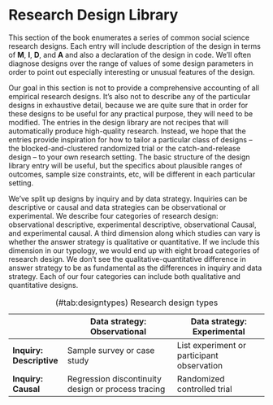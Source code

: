 # Research Design Library

This section of the book enumerates a series of common social science research designs. Each entry will include description of the design in terms of **M**, **I**, **D**, and **A** and also a declaration of the design in code. We'll often diagnose designs over the range of values of some design parameters in order to point out especially interesting or unusual features of the design.

Our goal in this section is not to provide a comprehensive accounting of all empirical research designs. It's also not to describe any of the particular designs in exhaustive detail, because we are quite sure that in order for these designs to be useful for any practical purpose, they will need to be modified. The entries in the design library are not recipes that will automatically produce high-quality research. Instead, we hope that the entries provide inspiration for how to tailor a particular class of designs -- the blocked-and-clustered randomized trial or the catch-and-release design -- to your own research setting. The basic structure of the design library entry will be useful, but the specifics about plausible ranges of outcomes, sample size constraints, etc, will be different in each particular setting.

We've split up designs by inquiry and by data strategy. Inquiries can be descriptive or causal and data strategies can be observational or experimental. We describe four categories of research design: observational descriptive, experimental descriptive, observational Causal, and experimental causal. A third dimension along which studies can vary is whether the answer strategy is qualitative or quantitative. If we include this dimension in our typology, we would end up with eight broad categories of research design. We don't see the qualitative-quantitative difference in answer strategy to be as fundamental as the differences in inquiry and data strategy. Each of our four categories can include both qualitative and quantitative designs.

|                          | Data strategy: Observational                       | Data strategy: Experimental                |
|------------------------- | -------------------------------------------------- | ------------------------------------------ |
| **Inquiry: Descriptive** | Sample survey or case study                        | List experiment or participant observation |
| **Inquiry: Causal**      | Regression discontinuity design or process tracing | Randomized controlled trial                |

Table: (\#tab:designtypes) Research design types

<!-- In the broadest terms, descriptive inquiries can be described as $f(\mathbf{Y(Z = Realized)})$, where $f()$ is some function and $\mathbf{Y(Z = Realized)}$ is a vector of realized outcomes. That is, descriptive designs seek to summarize (using $f()$) the world as it is (as represented by $\mathbf{Y(Z = Realized)}$). Descriptive designs can be better or worse at answering that inquiry. The quality of descriptive research designs depends on the extent of measurement, sampling, and estimation error. -->

<!-- Causal inquiries can be described as $f(\mathbf{Y(Z)})$, where $Z$ is not a realized vector of treatments, but is instead is a vector that could take on counterfactual values. A standard causal inquiry is the Average Treatment Effect, in which $f()$ is the function that takes the average of the difference between two potential outcome vectors, $Y(Z = 1)$ and $Y(Z = 0)$.  But there are many causal inquiries beyond the ATE -- the thing they all have in common is that they are functions not of realized outcomes, but of potential outcomes.  The quality of causal research designs depends on everything that a descriptive design depends on, but also on the understanding and quality of the mechanism that assigns units to treatment conditions.  -->

<!-- All research designs suffer from some kind of missing data problem. Rubin pointed out missing data in surveys come from people you didn't survey or people who refused to answer.  In causal inference problems, the data that are missing are the potential outcomes that were not revealed by the world.  In Descriptive studies, the data that are missing are the true values of the things to be measured.  Measurement error is a missing data problem too! -->

<!-- Observational research designs are typified by researchers having no impact on the units under study. They simply record the outcomes that happened in the world and would have happened even if the study did not occur. Experimental research designs are more active -- they cause some potential outcomes to be revealed but not others.  In this way, researchers have an impact on the units they study. For this reason, experimental studies tend to raise more ethical questions than do observational studies. Experimenters literally change what potential outcomes become realized outcomes. -->

<!-- Sometimes the lines between types of research become blurry. The Hawthorne effect is the name given to the idea that measuring a thing changes it. If there are Hawthorne effects, than observational research designs also change which potential outcomes are revealed. That is, if there is a difference between Y(Z = measured) and Y(Z = unmeasured), then the act of observation changes that which is observed. Passive data collection methods are sometimes preferred on these grounds. -->
